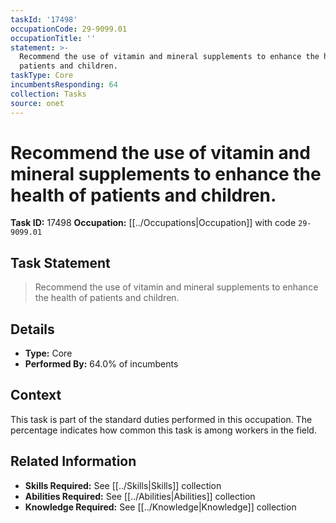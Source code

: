```yaml
---
taskId: '17498'
occupationCode: 29-9099.01
occupationTitle: ''
statement: >-
  Recommend the use of vitamin and mineral supplements to enhance the health of
  patients and children.
taskType: Core
incumbentsResponding: 64
collection: Tasks
source: onet
---
```

# Recommend the use of vitamin and mineral supplements to enhance the health of patients and children.

**Task ID:** 17498
**Occupation:** [[../Occupations|Occupation]] with code `29-9099.01`

## Task Statement

> Recommend the use of vitamin and mineral supplements to enhance the health of patients and children.

## Details

- **Type:** Core
- **Performed By:** 64.0% of incumbents

## Context

This task is part of the standard duties performed in this occupation. The percentage indicates how common this task is among workers in the field.

## Related Information

- **Skills Required:** See [[../Skills|Skills]] collection
- **Abilities Required:** See [[../Abilities|Abilities]] collection
- **Knowledge Required:** See [[../Knowledge|Knowledge]] collection
